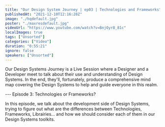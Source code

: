 ```yaml
---
title: "Our Design System Journey | ep03 | Technologies and Frameworks"
publishedAt: "2021-12-10T12:16:28Z"
image: "./hqdefault.jpg"
poster: "./maxresdefault.jpg"
videoUrl: "https://www.youtube.com/watch?v=BnjOyr8_81c"
localImages: true
tags: ["Unsorted"]
categories: ["Video"]
duration: "0:55:21"
ignore: false
speakers: ["Unsorted"]
---
```


Our Design Systems Journey is a Live Session where a Designer and a Developer meet to talk about their use and understanding of Design Systems. In the end, they'll, fortunately, produce a comprehensive mind map covering the Design Systems to help and guide everyone in this realm.

--- Episode 3: Technologies or Frameworks?

In this episode, we talk about the development side of Design Systems, trying to figure out what are the differences between Technologies, Frameworks, Librairies… and how we should consider each of them in our Design Systems toolkits.
